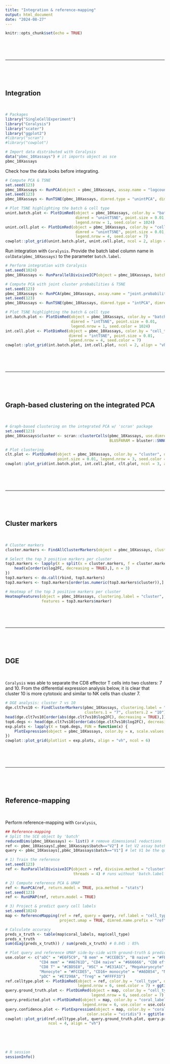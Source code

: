 ```yaml
---
title: "Integration & reference-mapping"
output: html_document
date: "2024-08-27"
---
```


```r
knitr::opts_chunk$set(echo = TRUE)
```

<br>

<br>

---

<br>

<br>

## Integration

<br>

```r
# Packages
library("SingleCellExperiment")
library("Coralysis")
library("scater")
library("ggplot2")
#library("scran") 
#library("cowplot")
```

```r
# Import data distributed with Coralysis
data("pbmc_10Xassays") # it imports object as sce
pbmc_10Xassays
```

Check how the data looks before integrating. 

```r
# Compute PCA & TSNE
set.seed(123)
pbmc_10Xassays <- RunPCA(object = pbmc_10Xassays, assay.name = "logcounts", p = 30, dimred.name = "unintPCA")
set.seed(123)
pbmc_10Xassays <- RunTSNE(pbmc_10Xassays, dimred.type = "unintPCA", dimred.name = "unintTSNE")

# Plot TSNE highlighting the batch & cell type
unint.batch.plot <- PlotDimRed(object = pbmc_10Xassays, color.by = "batch", 
                               dimred = "unintTSNE", point.size = 0.01, 
                               legend.nrow = 1, seed.color = 1024)
unint.cell.plot <- PlotDimRed(object = pbmc_10Xassays, color.by = "cell_type", 
                               dimred = "unintTSNE", point.size = 0.01, 
                               legend.nrow = 4, seed.color = 7)
cowplot::plot_grid(unint.batch.plot, unint.cell.plot, ncol = 2, align = "vh")
```

Run integration with `Coralysis`. Provide the batch label column name in `colData(pbmc_10Xassays)` to the parameter `batch.label`.  

```r
# Perform integration with Coralysis
set.seed(1024)
pbmc_10Xassays <- RunParallelDivisiveICP(object = pbmc_10Xassays, batch.label = "batch", threads = 4)

# Compute PCA with joint cluster probabilities & TSNE
set.seed(123)
pbmc_10Xassays <- RunPCA(pbmc_10Xassays, assay.name = "joint.probability", dimred.name = "intPCA")
set.seed(123)
pbmc_10Xassays <- RunTSNE(pbmc_10Xassays, dimred.type = "intPCA", dimred.name = "intTSNE")

# Plot TSNE highlighting the batch & cell type
int.batch.plot <- PlotDimRed(object = pbmc_10Xassays, color.by = "batch", 
                             dimred = "intTSNE", point.size = 0.01, 
                             legend.nrow = 1, seed.color = 1024)
int.cell.plot <- PlotDimRed(object = pbmc_10Xassays, color.by = "cell_type", 
                            dimred = "intTSNE", point.size = 0.01, 
                            legend.nrow = 4, seed.color = 7)
cowplot::plot_grid(int.batch.plot, int.cell.plot, ncol = 2, align = "vh")
```

<br>

<br>

---

<br>

<br>

## Graph-based clustering on the integrated PCA

<br>

```r
# Graph-based clustering on the integrated PCA w/ 'scran' package
set.seed(123)
pbmc_10Xassays$cluster <- scran::clusterCells(pbmc_10Xassays, use.dimred = "intPCA", 
                                              BLUSPARAM = bluster::SNNGraphParam(k = 15, cluster.fun = "louvain"))

# Plot clustering
clt.plot <- PlotDimRed(object = pbmc_10Xassays, color.by = "cluster", dimred = "intTSNE", 
                       point.size = 0.01, legend.nrow = 3, seed.color = 65)
cowplot::plot_grid(int.batch.plot, int.cell.plot, clt.plot, ncol = 3, align = "h")
```

<br>

<br>

---

<br>

<br>

## Cluster markers

<br>

```r
# Cluster markers 
cluster.markers <- FindAllClusterMarkers(object = pbmc_10Xassays, clustering.label = "cluster")

# Select the top 3 positive markers per cluster 
top3.markers <- lapply(X = split(x = cluster.markers, f = cluster.markers$cluster), FUN = function(x) {
    head(x[order(x$log2FC, decreasing = TRUE),], n = 3)
})
top3.markers <- do.call(rbind, top3.markers)
top3.markers <- top3.markers[order(as.numeric(top3.markers$cluster)),]

# Heatmap of the top 3 positive markers per cluster
HeatmapFeatures(object = pbmc_10Xassays, clustering.label = "cluster", 
                features = top3.markers$marker)
```

<br>

<br>

---

<br>

<br>

## DGE

<br>

`Coralysis` was able to separate the CD8 effector T cells into two clusters: 7 and 10. From the differential expression analysis below, it is clear that cluster 10 is more cytotoxic and similar to NK cells than cluster 7. 

```r
# DGE analysis: cluster 7 vs 10
dge.clt7vs10 <- FindClusterMarkers(pbmc_10Xassays, clustering.label = "cluster", 
                                   clusters.1 = "7", clusters.2 = "10")
head(dge.clt7vs10[order(abs(dge.clt7vs10$log2FC), decreasing = TRUE),])
top6.degs <- head(dge.clt7vs10[order(abs(dge.clt7vs10$log2FC), decreasing = TRUE),"marker"])
exp.plots <- lapply(X = top6.degs, FUN = function(x) {
    PlotExpression(object = pbmc_10Xassays, color.by = x, scale.values = TRUE, point.size = 0.5, point.stroke = 0.5)
})
cowplot::plot_grid(plotlist = exp.plots, align = "vh", ncol = 6)
```

<br>

<br>

---

<br>

<br>

## Reference-mapping

<br>

Perform reference-mapping with `Coralysis`, 

```r
## Reference-mapping
# Split the SCE object by 'batch'
reducedDims(pbmc_10Xassays) <- list() # remove dimensional reductions 
ref <- pbmc_10Xassays[,pbmc_10Xassays$batch=="V2"] # let V2 assay batch be the reference data set
query <- pbmc_10Xassays[,pbmc_10Xassays$batch=="V1"] # let V1 be the query (unknown annotations)

# 1) Train the reference 
set.seed(123)
ref <- RunParallelDivisiveICP(object = ref, divisive.method = "cluster", 
                              threads = 4) # runs without 'batch.label' as it represents 1 sample only

# 2) Compute reference PCA & UMAP
ref <- RunPCA(ref, return.model = TRUE, pca.method = "stats")
set.seed(123)
ref <- RunUMAP(ref, return.model = TRUE)

# 3) Project & predict query cell labels 
set.seed(1024)
map <- ReferenceMapping(ref = ref, query = query, ref.label = "cell_type", 
                        project.umap = TRUE, dimred.name.prefix = "ref")

# Calculate accuracy
preds_x_truth <- table(map$coral_labels, map$cell_type)
preds_x_truth
sum(diag(preds_x_truth)) / sum(preds_x_truth) # 0.845 : 85%

# Plot query and reference UMAP side-by-side with ground-truth & predicted cell labels
use.color <- c("aDC" = "#E6F5C9", "B mem" = "#CCEBC5", "B naive" = "#FB8072", 
               "CD4 mem" = "#A6761D", "CD4 naive" = "#666666", "CD8 eff" = "#80B1D3",
               "CD8 T" = "#CBD5E8", "HSC" = "#E31A1C", "Megakaryocyte" = "#377EB8", 
               "Monocyte" = "#FCCDE5", "CD16+ monocyte" = "#A6D854", "NK" = "#6A3D9A",
               "pDC" = "#E7298A", "Treg" = "#FFFF33")
ref.celltype.plot <- PlotDimRed(object = ref, color.by = "cell_type", dimred = "UMAP", point.size = 0.01, 
                                legend.nrow = 6, seed.color = 7) + ggtitle("reference (ground-truth)")
query.ground_truth.plot <- PlotDimRed(object = map, color.by = "cell_type", dimred = "refUMAP", point.size = 0.01, 
                                      legend.nrow = 6, seed.color = 7) + ggtitle("query (ground-truth)")
query.predicted.plot <-PlotDimRed(object = map, color.by = "coral_labels", dimred = "refUMAP", point.size = 0.01, 
                                  legend.nrow = 6, use.color = use.color) + ggtitle("query (predicted)")
query.confidence.plot <- PlotExpression(object = map, color.by = "coral_probability", dimred = "refUMAP", point.size = 0.01, 
                                    color.scale = "viridis") + ggtitle("query (confidence)")
cowplot::plot_grid(ref.celltype.plot, query.ground_truth.plot, query.predicted.plot, query.confidence.plot, 
                   ncol = 4, align = "vh")
```

<br>

<br>

```r
# R session
sessionInfo()
```
